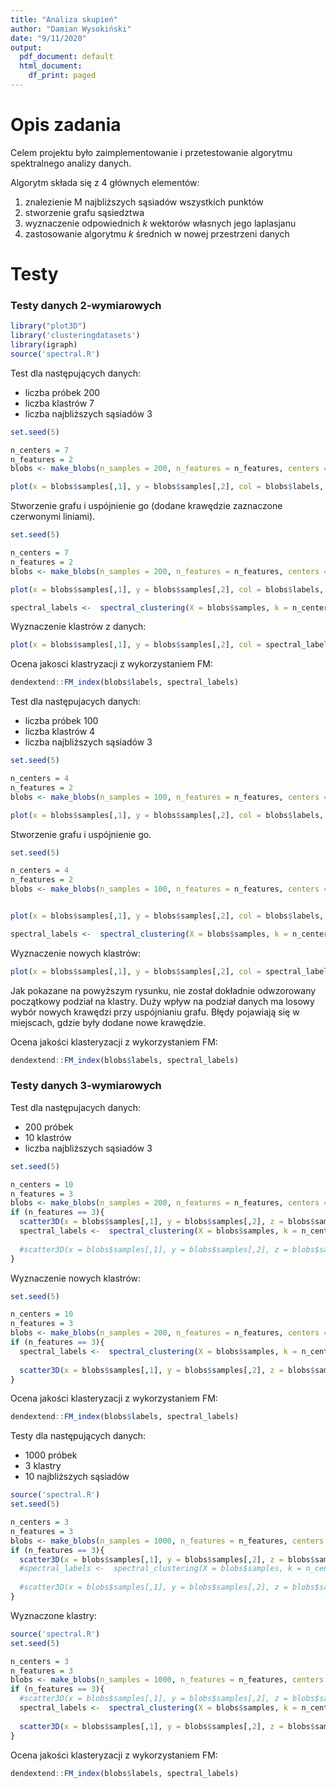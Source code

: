 ```yaml
---
title: "Analiza skupień"
author: "Damian Wysokiński"
date: "9/11/2020"
output:
  pdf_document: default
  html_document:
    df_print: paged
---
```

# Opis zadania
Celem projektu było zaimplementowanie i przetestowanie algorytmu spektralnego analizy danych.

Algorytm składa się z 4 głównych elementów:

1. znalezienie M najbliższych sąsiadów wszystkich punktów
2. stworzenie grafu sąsiedztwa
3. wyznaczenie odpowiednich *k* wektorów własnych jego laplasjanu
4. zastosowanie algorytmu *k* średnich w nowej przestrzeni danych

# Testy
### Testy danych 2-wymiarowych
```r
library("plot3D")
library('clusteringdatasets')
library(igraph)
source('spectral.R')
```

Test dla następujących danych:

- liczba próbek 200
- liczba klastrów 7
- liczba najbliższych sąsiadów 3

``` r
set.seed(5) 

n_centers = 7
n_features = 2
blobs <- make_blobs(n_samples = 200, n_features = n_features, centers = n_centers, cluster_std = 1)

plot(x = blobs$samples[,1], y = blobs$samples[,2], col = blobs$labels, cex=1, pch=16) #2D plot
```

Stworzenie grafu i uspójnienie go (dodane krawędzie zaznaczone czerwonymi liniami).

```r
set.seed(5) 

n_centers = 7
n_features = 2
blobs <- make_blobs(n_samples = 200, n_features = n_features, centers = n_centers, cluster_std = 1)

plot(x = blobs$samples[,1], y = blobs$samples[,2], col = blobs$labels, cex=1, pch=16) #2D plot

spectral_labels <-  spectral_clustering(X = blobs$samples, k = n_centers, M = 3, print_graph = TRUE)
```

Wyznaczenie klastrów z danych:

```r
plot(x = blobs$samples[,1], y = blobs$samples[,2], col = spectral_labels, cex=1, pch=16,ylab='wyznaczone klastry')
```

Ocena jakosci klastryzacji z wykorzystaniem FM:

```r
dendextend::FM_index(blobs$labels, spectral_labels)
```


Test dla następujacych danych:

- liczba próbek 100
- liczba klastrów 4
- liczba najbliższych sąsiadów 3

```r
set.seed(5) 

n_centers = 4
n_features = 2
blobs <- make_blobs(n_samples = 100, n_features = n_features, centers = n_centers, cluster_std = 1)

plot(x = blobs$samples[,1], y = blobs$samples[,2], col = blobs$labels, cex=1, pch=16) #2D plot


```

Stworzenie grafu i uspójnienie go.

```r
set.seed(5) 

n_centers = 4
n_features = 2
blobs <- make_blobs(n_samples = 100, n_features = n_features, centers = n_centers, cluster_std = 1)


plot(x = blobs$samples[,1], y = blobs$samples[,2], col = blobs$labels, cex=1, pch=16) #2D plot

spectral_labels <-  spectral_clustering(X = blobs$samples, k = n_centers, M = 3, print_graph = TRUE)
```

Wyznaczenie nowych klastrów:

```r
plot(x = blobs$samples[,1], y = blobs$samples[,2], col = spectral_labels, cex=1, pch=16, ylab='wyznaczone klastry')
```

Jak pokazane na powyższym rysunku, nie został dokładnie odwzorowany początkowy podział na klastry. Duży wpływ na podział danych ma losowy wybór nowych krawędzi przy uspójnianiu grafu. Błędy pojawiają się w miejscach, gdzie były dodane nowe krawędzie.

Ocena jakości klasteryzacji z wykorzystaniem FM:

```r
dendextend::FM_index(blobs$labels, spectral_labels)
```

### Testy danych 3-wymiarowych

Test dla następujacych danych:

- 200 próbek
- 10 klastrów
- liczba najbliższych sąsiadów 3

```r
set.seed(5) 

n_centers = 10
n_features = 3
blobs <- make_blobs(n_samples = 200, n_features = n_features, centers = n_centers, cluster_std = 1)
if (n_features == 3){
  scatter3D(x = blobs$samples[,1], y = blobs$samples[,2], z = blobs$samples[,3], colvar = blobs$labels, col=rainbow(n_centers))#3D
  spectral_labels <-  spectral_clustering(X = blobs$samples, k = n_centers, M = 3)
  
  #scatter3D(x = blobs$samples[,1], y = blobs$samples[,2], z = blobs$samples[,3], colvar = spectral_labels, col=rainbow(n_centers))#3D
}
```

Wyznaczenie nowych klastrów:

```r
set.seed(5) 

n_centers = 10
n_features = 3
blobs <- make_blobs(n_samples = 200, n_features = n_features, centers = n_centers, cluster_std = 1)
if (n_features == 3){
  spectral_labels <-  spectral_clustering(X = blobs$samples, k = n_centers, M = 3)
  
  scatter3D(x = blobs$samples[,1], y = blobs$samples[,2], z = blobs$samples[,3], colvar = spectral_labels, col=rainbow(n_centers))#3D
}
```

Ocena jakości klasteryzacji z wykorzystaniem FM:

```r
dendextend::FM_index(blobs$labels, spectral_labels)
```

Testy dla następujących danych:

- 1000 próbek
- 3 klastry
- 10 najbliższych sąsiadów

``` r
source('spectral.R')
set.seed(5) 

n_centers = 3
n_features = 3
blobs <- make_blobs(n_samples = 1000, n_features = n_features, centers = n_centers, cluster_std = 1)
if (n_features == 3){
  scatter3D(x = blobs$samples[,1], y = blobs$samples[,2], z = blobs$samples[,3], colvar = blobs$labels, col=rainbow(n_centers))#3D
  #spectral_labels <-  spectral_clustering(X = blobs$samples, k = n_centers, M = 10)
  
  #scatter3D(x = blobs$samples[,1], y = blobs$samples[,2], z = blobs$samples[,3], colvar = spectral_labels, col=rainbow(n_centers))#3D
}
```

Wyznaczone klastry:

``` r
source('spectral.R')
set.seed(5) 

n_centers = 3
n_features = 3
blobs <- make_blobs(n_samples = 1000, n_features = n_features, centers = n_centers, cluster_std = 1)
if (n_features == 3){
  #scatter3D(x = blobs$samples[,1], y = blobs$samples[,2], z = blobs$samples[,3], colvar = blobs$labels, col=rainbow(n_centers))#3D
  spectral_labels <-  spectral_clustering(X = blobs$samples, k = n_centers, M = 10)
  
  scatter3D(x = blobs$samples[,1], y = blobs$samples[,2], z = blobs$samples[,3], colvar = spectral_labels, col=rainbow(n_centers))#3D
}
```

Ocena jakości klasteryzacji z wykorzystaniem FM:

```r
dendextend::FM_index(blobs$labels, spectral_labels)
```

